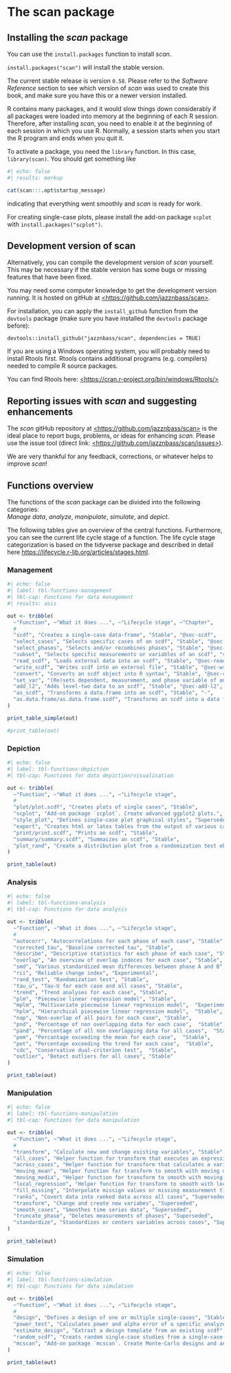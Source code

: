 # The scan package

## Installing the *scan* package

You can use the `install.packages` function to install *scan*.

`install.packages("scan")` will install the stable version.

The current stable release is version `0.58`. Please refer to the *Software Reference* section to see which version of *scan* was used to create this book, and make sure you have this or a newer version installed.

R contains many packages, and it would slow things down considerably if all packages were loaded into memory at the beginning of each R session. Therefore, after installing *scan*, you need to enable it at the beginning of each session in which you use R. Normally, a session starts when you start the R program and ends when you quit it.

To activate a package, you need the `library` function. In this case, `library(scan)`. You should get something like

```r
#| echo: false
#| results: markup

cat(scan:::.opt$startup_message)
```

indicating that everything went smoothly and *scan* is ready for work.

For creating single-case plots, please install the add-on package `scplot` with `install.packages("scplot")`.

## Development version of scan

Alternatively, you can compile the development version of *scan* yourself. This may be necessary if the stable version has some bugs or missing features that have been fixed.

You may need some computer knowledge to get the development version running. It is hosted on gitHub at [\<https://github.com/jazznbass/scan\>](https://github.com/jazznbass/scan){.uri}.

For installation, you can apply the `install_github` function from the `devtools` package (make sure you have installed the `devtools` package before):

`devtools::install_github("jazznbass/scan", dependencies = TRUE)`

If you are using a Windows operating system, you will probably need to install Rtools first. Rtools contains additional programs (e.g. compilers) needed to compile R source packages.

You can find Rtools here: [\<https://cran.r-project.org/bin/windows/Rtools/\>](https://cran.r-project.org/bin/windows/Rtools/){.uri}

## Reporting issues with *scan* and suggesting enhancements

The *scan* gitHub repository at [\<https://github.com/jazznbass/scan\>](https://github.com/jazznbass/scan){.uri} is the ideal place to report bugs, problems, or ideas for enhancing *scan*. Please use the issue tool (direct link: [\<https://github.com/jazznbass/scan/issues\>](https://github.com/jazznbass/scan/issues){.uri}).

We are very thankful for any feedback, corrections, or whatever helps to improve *scan*!

## Functions overview

The functions of the *scan* package can be divided into the following categories:\
*Manage data*, *analyze*, *manipulate*, *simulate*, and *depict*.

The following tables give an overview of the central functions. Furthermore, you can see the current life cycle stage of a function. The life cycle stage categorization is based on the tidyverse package and described in detail here <https://lifecycle.r-lib.org/articles/stages.html>.

### Management

```r
#| echo: false
#| label: tbl-functions-management
#| tbl-cap: Functions for data management
#| results: asis

out <- tribble(
  ~"Function", ~"What it does ...", ~"Lifecycle stage", ~"Chapter",
  #
  "scdf", "Creates a single-case data-frame", "Stable", "@sec-scdf",
  "select_cases", "Selects specific cases of an scdf", "Stable", "@sec-select-cases",
  "select_phases", "Selects and/or recombines phases", "Stable", "@sec-select-phases",
  "subset", "Selects specific measurements or variables of an scdf", "stable", "@sec-subset",
  "read_scdf", "Loads external data into an scdf", "Stable", "@sec-read-scdf",
  "write_scdf", "Writes scdf into an external file", "Stable", "@sec-write-scdf",
  "convert", "Converts an scdf object into R syntax", "Stable", "@sec-convert",
  "set_var", "(Re)sets dependent, measurement, and phase variable of an scdf", "Stable", "-",
  "add_l2", "Adds level-two data to an scdf", "Stable", "@sec-add-l2",
  "as_scdf", "Transforms a data.frame into an scdf", "Stable", "-",
  "as.data.frame/as.data.frame.scdf", "Transforms an scdf into a data frame", "Stable", "-"
)

print_table_simple(out)

#print_table(out)

```

### Depiction

```r
#| echo: false
#| label: tbl-functions-depiction
#| tbl-cap: Functions for data depiction/visualisation

out <- tribble(
  ~"Function", ~"What it does ...", ~"Lifecycle stage",
  #
  "plot/plot.scdf", "Creates plots of single cases", "Stable",
  "scplot", "Add-on package `scplot`. Create advanced ggplot2 plots.", "Stable",
  "style_plot", "Defines single-case plot graphical styles", "Superseded",
  "export", "Creates html or latex tables from the output of various can functions", "Experimental",
  "print/print.scdf", "Prints an scdf", "Stable",
  "summary/summary.scdf", "Summaizes an scdf", "Stable",
  "plot_rand", "Create a distribution plot from a randomization test obejct", "Experimental"
)

print_table(out)

```

### Analysis

```r
#| echo: false
#| label: tbl-functions-analysis
#| tbl-cap: Functions for data analysis

out <- tribble(
  ~"Function", ~"What it does ...", ~"Lifecycle stage",
  #
  "autocorr", "Autocorrelations for each phase of each case", "Stable",
  "corrected_tau", "Baseline corrected tau", "Stable",
  "describe", "Descriptive statistics for each phase of each case", "Stable",
  "overlap", "An overview of overlap indeces for each case", "Stable",
  "smd", "Various standardized mean differences between phase A and B", "Stable",
  "rci", "Reliable change index", "Experimental",
  "rand_test", "Randomization test", "Stable",
  "tau_u", "Tau-U for each case and all cases", "Stable",
  "trend", "Trend analyses for each case", "Stable",
  "plm", "Piecewise linear regression model", "Stable",
  "mplm", "Multivariate piecewise linear regression model",  "Experimental",
  "hplm", "Hierarchical piecewise linear regression model",  "Stable",
  "nap", "Non-overlap of all pairs for each case", "Stable",
  "pnd", "Percentage of non overlapping data for each case",  "Stable",
  "pand", "Percentage of all non overlapping data for all cases",  "Stable",
  "pem", "Percantage exceeding the mean for each case",  "Stable",
  "pet", "Percentage exceeding the trend for each case",  "Stable",
  "cdc", "Conservative dual-criterion test",  "Stable",
  "outlier", "Detect outliers for all cases", "Stable"
)

print_table(out)

```

### Manipulation

```r
#| echo: false
#| label: tbl-functions-manipulation
#| tbl-cap: Functions for data manipulation

out <- tribble(
  ~"Function", ~"What it does ...", ~"Lifecycle stage",
  #
  "transform", "Calculate new and change existing variables", "Stable",
  "all_cases", "Helper function for transform that executes an expression across all cases of an scdf", "Stable",
  "across_cases", "Helper function for transform that calculates a variable for all cases of an scdf", "Stable",
  "moving_mean", "Helper function for transform to smooth with moving means", "Stable",
  "moving_media", "Helper function for transform to smooth with moving medians", "Stable",
  "local_regression", "Helper function for transform to smooth with local regressions", "Stable",
  "fill_missing", "Interpolate missign values or missing measurement times", "Stable",
  "ranks", "Covert data into ranked data across all cases", "Superseded",
  "transform", "Change and create new variabes", "Superseded",
  "smooth_cases", "Smoothes time series data", "Superseded",
  "truncate_phase", "Deletes measurements of phases", "Superseded",
  "standardize", "Standardizes or centers variables across cases", "Superseded"
)

print_table(out)

```

### Simulation

```r
#| echo: false
#| label: tbl-functions-simulation
#| tbl-cap: Functions for data simulation

out <- tribble(
  ~"Function", ~"What it does ...", ~"Lifecycle stage",
  #
  "design", "Defines a design of one or multiple single-cases", "Stable",
  "power_test", "Calculates power and alpha error of a specific analyzes for a specific single-case design", "Stable",
  "estimate_design", "Extraxt a deisgn template from an existing scdf", "Experimental",
  "random_scdf", "Creats random single-case studies from a single-case design", "Stable",
  "mcscan", "Add-on package `mcscan`. Create Monte-Carlo designs and analyses with `scan`", "(Upcoming not yet functioning)"
)

print_table(out)

```
